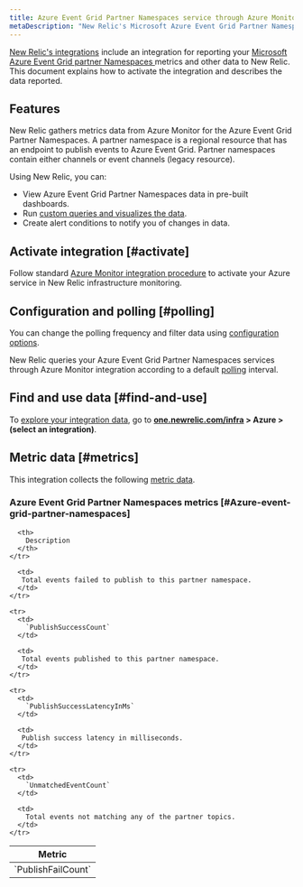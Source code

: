 ```yaml
---
title: Azure Event Grid Partner Namespaces service through Azure Monitor integration
metaDescription: "New Relic's Microsoft Azure Event Grid Partner Namespaces integration: what data it reports and how to enable it."
---
```


[New Relic's integrations](/docs/infrastructure/integrations-getting-started/getting-started/introduction-infrastructure-integrations) include an integration for reporting your [Microsoft Azure Event Grid partner Namespaces ](https://learn.microsoft.com/en-us/azure/event-grid/partner-events-overview-for-partners) metrics and other data to New Relic. This document explains how to activate the integration and describes the data reported.

## Features

New Relic gathers metrics data from Azure Monitor for the Azure Event Grid Partner Namespaces. A partner namespace is a regional resource that has an endpoint to publish events to Azure Event Grid. Partner namespaces contain either channels or event channels (legacy resource).

Using New Relic, you can:

* View Azure Event Grid Partner Namespaces data in pre-built dashboards.
* Run [custom queries and visualizes the data](/docs/infrastructure/integrations-getting-started/getting-started/use-integration-data-new-relic-insights).
* Create alert conditions to notify you of changes in data.

## Activate integration [#activate]

Follow standard [Azure Monitor integration procedure](/docs/infrastructure/microsoft-azure-integrations/azure-integrations-list/azure-monitor) to activate your Azure service in New Relic infrastructure monitoring.

## Configuration and polling [#polling]

You can change the polling frequency and filter data using [configuration options](/docs/infrastructure/microsoft-azure-integrations/azure-integrations-list/azure-monitor/#settings).

New Relic queries your Azure Event Grid Partner Namespaces services through Azure Monitor integration according to a default [polling](/docs/infrastructure/microsoft-azure-integrations/azure-integrations-list/azure-monitor/#settings) interval.

## Find and use data [#find-and-use]

To [explore your integration data](/docs/infrastructure/integrations/find-use-infrastructure-integration-data), go to **[one.newrelic.com/infra](https://one.newrelic.com/infra) > Azure > (select an integration)**.

## Metric data [#metrics]

This integration collects the following [metric data](/docs/infrastructure/integrations-getting-started/getting-started/understand-integration-data-data-types#metric).

### Azure Event Grid Partner Namespaces metrics [#Azure-event-grid-partner-namespaces]

<table>
  <thead>
    <tr>
      <th style={{ width: "300px" }}>
        Metric
      </th>

      <th>
        Description
      </th>
    </tr>
  </thead>

  <tbody>
    <tr>
      <td>
        `PublishFailCount`
      </td>

      <td>
       Total events failed to publish to this partner namespace.
      </td>
    </tr>

    <tr>
      <td>
        `PublishSuccessCount`
      </td>

      <td>
       Total events published to this partner namespace.
      </td>
    </tr>

    <tr>
      <td>
        `PublishSuccessLatencyInMs`
      </td>

      <td>
       Publish success latency in milliseconds.
      </td>
    </tr>

    <tr>
      <td>
        `UnmatchedEventCount`
      </td>

      <td>
        Total events not matching any of the partner topics.
      </td>
    </tr>
  </tbody>
</table>
